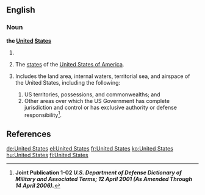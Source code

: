 ==English==

===Noun===
'''the [[united|United]] [[states|States]]'''

# {{singular}} {{form of|shortened form|the [[United States of America]]}}
# {{plural}} The [[state]]s of the [[United States of America]].
# {{Military}} Includes the land area, internal waters, territorial sea, and airspace of the United States, including the following:
## US territories, possessions, and commonwealths; and
## Other areas over which the US Government has complete jurisdiction and control or has exclusive authority or defense responsibility<ref name="JP102">'''Joint Publication 1-02 ''U.S. Department of Defense Dictionary of Military and Associated Terms; 12 April 2001 (As Amended Through 14 April 2006).'''''</ref>.

==References==
<references/>


[[de:United States]]
[[el:United States]]
[[fr:United States]]
[[ko:United States]]
[[hu:United States]]
[[fi:United States]]